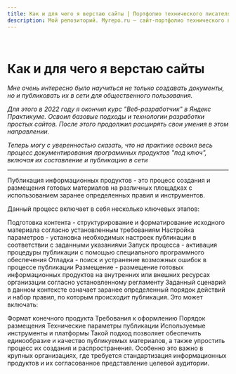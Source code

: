 ```yaml
---
title: Как и для чего я верстаю сайты | Портфолио технического писателя
description: Мой репозиторий. Myrepo.ru – сайт-портфолио технического писателя
---
```


<br />

# Как и для чего я верстаю сайты

*Мне очень интересно было научиться не только создавать документы, но и публиковать их в сети для общественного пользования.* 

*Для этого в 2022 году я окончил курс "Веб-разработчик" в Яндекс Практикуме. Освоил базовые подходы и технологии разработки простых сайтов. После этого продолжил расширять свои умения в этом направлении.*

*Теперь могу с уверенностью сказать, что на практике освоил весь процесс документирования программных продуктов "под ключ", включая их составление и публикацию в сети*

---

Публикация информационных продуктов - это процесс создания и размещения готовых материалов на различных площадках с использованием заранее определенных правил и инструментов.

Данный процесс включает в себя несколько ключевых этапов:

Подготовка контента - структурирование и форматирование исходного материала согласно установленным требованиям
Настройка параметров - установка необходимых настроек публикации в соответствии с заданными указаниями
Запуск процесса - активация процедуры публикации с помощью специального программного обеспечения
Отладка - поиск и устранение возможных ошибок в процессе публикации
Размещение - размещение готовых информационных продуктов на внутренних или внешних ресурсах организации согласно установленному регламенту
Заданный сценарий в данном контексте означает заранее определенный порядок действий и набор правил, по которым происходит публикация. Это может включать:

Формат конечного продукта
Требования к оформлению
Порядок размещения
Технические параметры публикации
Используемые инструменты и платформы
Такой подход позволяет обеспечить единообразие и качество публикуемых материалов, а также упростить процесс их создания и распространения. Особенно это важно в крупных организациях, где требуется стандартизация информационных продуктов и их согласованное представление целевой аудитории.

